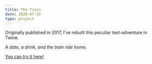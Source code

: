 ```yaml
---
title: The Train
date: 2020-07-14
type: project
---
```


Originally published in 2017, I've rebuilt this peculiar text-adventure in Twine.

_A date, a drink, and the train ride home._

[You can try it here!](../the-train-twine.html)